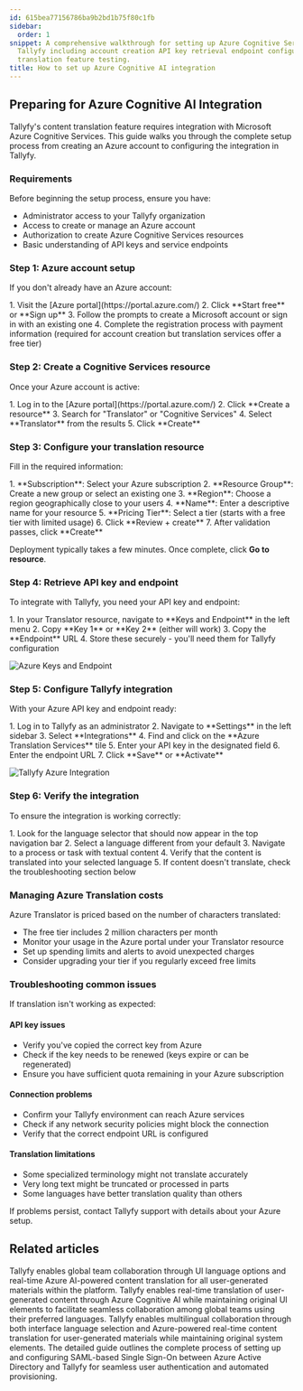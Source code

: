 ```yaml
---
id: 615bea77156786ba9b2bd1b75f80c1fb
sidebar:
  order: 1
snippet: A comprehensive walkthrough for setting up Azure Cognitive Services with
  Tallyfy including account creation API key retrieval endpoint configuration and
  translation feature testing.
title: How to set up Azure Cognitive AI integration
---
```



## Preparing for Azure Cognitive AI Integration

Tallyfy's content translation feature requires integration with Microsoft Azure Cognitive Services. This guide walks you through the complete setup process from creating an Azure account to configuring the integration in Tallyfy.

### Requirements

Before beginning the setup process, ensure you have:

- Administrator access to your Tallyfy organization
- Access to create or manage an Azure account
- Authorization to create Azure Cognitive Services resources
- Basic understanding of API keys and service endpoints

### Step 1: Azure account setup

If you don't already have an Azure account:

<Steps>
1. Visit the [Azure portal](https://portal.azure.com/)
2. Click **Start free** or **Sign up**
3. Follow the prompts to create a Microsoft account or sign in with an existing one
4. Complete the registration process with payment information (required for account creation but translation services offer a free tier)
</Steps>

### Step 2: Create a Cognitive Services resource

Once your Azure account is active:

<Steps>
1. Log in to the [Azure portal](https://portal.azure.com/)
2. Click **Create a resource**
3. Search for "Translator" or "Cognitive Services"
4. Select **Translator** from the results
5. Click **Create**
</Steps>

### Step 3: Configure your translation resource

Fill in the required information:

<Steps>
1. **Subscription**: Select your Azure subscription
2. **Resource Group**: Create a new group or select an existing one
3. **Region**: Choose a region geographically close to your users
4. **Name**: Enter a descriptive name for your resource
5. **Pricing Tier**: Select a tier (starts with a free tier with limited usage)
6. Click **Review + create**
7. After validation passes, click **Create**
</Steps>

Deployment typically takes a few minutes. Once complete, click **Go to resource**.

### Step 4: Retrieve API key and endpoint

To integrate with Tallyfy, you need your API key and endpoint:

<Steps>
1. In your Translator resource, navigate to **Keys and Endpoint** in the left menu
2. Copy **Key 1** or **Key 2** (either will work)
3. Copy the **Endpoint** URL
4. Store these securely - you'll need them for Tallyfy configuration
</Steps>

![Azure Keys and Endpoint](https://screenshots.tallyfy.com/tallyfy%2Fpro%2Fdesktop-light-azure-keys-endpoint.png)

### Step 5: Configure Tallyfy integration

With your Azure API key and endpoint ready:

<Steps>
1. Log in to Tallyfy as an administrator
2. Navigate to **Settings** in the left sidebar
3. Select **Integrations**
4. Find and click on the **Azure Translation Services** tile
5. Enter your API key in the designated field
6. Enter the endpoint URL
7. Click **Save** or **Activate**
</Steps>

![Tallyfy Azure Integration](https://screenshots.tallyfy.com/tallyfy%2Fpro%2Fdesktop-light-azure-integration-setup.png)

### Step 6: Verify the integration

To ensure the integration is working correctly:

<Steps>
1. Look for the language selector that should now appear in the top navigation bar
2. Select a language different from your default
3. Navigate to a process or task with textual content
4. Verify that the content is translated into your selected language
5. If content doesn't translate, check the troubleshooting section below
</Steps>

### Managing Azure Translation costs

Azure Translator is priced based on the number of characters translated:

- The free tier includes 2 million characters per month
- Monitor your usage in the Azure portal under your Translator resource
- Set up spending limits and alerts to avoid unexpected charges
- Consider upgrading your tier if you regularly exceed free limits

### Troubleshooting common issues

If translation isn't working as expected:

#### API key issues

- Verify you've copied the correct key from Azure
- Check if the key needs to be renewed (keys expire or can be regenerated)
- Ensure you have sufficient quota remaining in your Azure subscription

#### Connection problems

- Confirm your Tallyfy environment can reach Azure services
- Check if any network security policies might block the connection
- Verify that the correct endpoint URL is configured

#### Translation limitations

- Some specialized terminology might not translate accurately
- Very long text might be truncated or processed in parts
- Some languages have better translation quality than others

If problems persist, contact Tallyfy support with details about your Azure setup.


## Related articles
<CardGrid>
<LinkTitleCard header="<b>Integrations > Azure Translation Services</b>" href="/products/pro/integrations/azure-translation/" > Tallyfy enables global team collaboration through UI language options and real-time Azure AI-powered content translation for all user-generated materials within the platform. </LinkTitleCard>
<LinkTitleCard header="<b>Azure Translation > How to use content translation</b>" href="/products/pro/integrations/azure-translation/how-to-use-content-translation/" > Tallyfy enables real-time translation of user-generated content through Azure Cognitive AI while maintaining original UI elements to facilitate seamless collaboration among global teams using their preferred languages. </LinkTitleCard>
<LinkTitleCard header="<b>Miscellaneous > Translate content</b>" href="/products/pro/miscellaneous/how-can-i-translate-content-in-tallyfy/" > Tallyfy enables multilingual collaboration through both interface language selection and Azure-powered real-time content translation for user-generated materials while maintaining original system elements. </LinkTitleCard>
<LinkTitleCard header="<b>Authentication > Integrate Azure AD</b>" href="/products/pro/integrations/authentication/how-to-integrate-azure-ad-samlsso-with-tallyfy/" > The detailed guide outlines the complete process of setting up and configuring SAML-based Single Sign-On between Azure Active Directory and Tallyfy for seamless user authentication and automated provisioning. </LinkTitleCard>
</CardGrid>